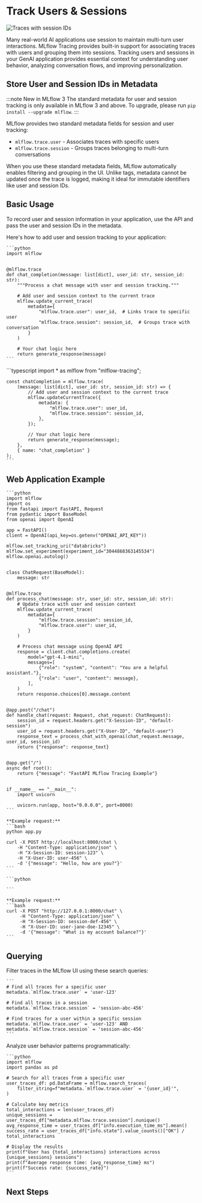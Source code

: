 
# Track Users & Sessions

![Traces with session IDs](/images/llms/tracing/trace-filter-by-user.gif)

Many real-world AI applications use session to maintain multi-turn user interactions. MLflow Tracing provides built-in support for associating traces with users and grouping them into sessions. Tracking users and sessions in your GenAI application provides essential context for understanding user behavior, analyzing conversation flows, and improving personalization.

## Store User and Session IDs in Metadata

:::note New in MLflow 3
The standard metadata for user and session tracking is only available in MLflow 3 and above. To upgrade, please run `pip install --upgrade mlflow`.
:::

MLflow provides two standard metadata fields for session and user tracking:

- `mlflow.trace.user` - Associates traces with specific users
- `mlflow.trace.session` - Groups traces belonging to multi-turn conversations

When you use these standard metadata fields, MLflow automatically enables filtering and grouping in the UI. Unlike tags, metadata cannot be updated once the trace is logged, making it ideal for immutable identifiers like user and session IDs.

## Basic Usage

To record user and session information in your application, use the <APILink fn="mlflow.update_current_trace" /> API and pass the user and session IDs in the metadata.

<Tabs>
  <TabItem value="python" label="Python" default>
    Here's how to add user and session tracking to your application:

    ```python
    import mlflow


    @mlflow.trace
    def chat_completion(message: list[dict], user_id: str, session_id: str):
        """Process a chat message with user and session tracking."""

        # Add user and session context to the current trace
        mlflow.update_current_trace(
            metadata={
                "mlflow.trace.user": user_id,  # Links trace to specific user
                "mlflow.trace.session": session_id,  # Groups trace with conversation
            }
        )

        # Your chat logic here
        return generate_response(message)
    ```

  </TabItem>
  <TabItem value="typescript" label="Typescript">
    ```typescript
    import * as mlflow from "mlflow-tracing";

    const chatCompletion = mlflow.trace(
        (message: list[dict], user_id: str, session_id: str) => {
            // Add user and session context to the current trace
            mlflow.updateCurrentTrace({
                metadata: {
                    "mlflow.trace.user": user_id,
                    "mlflow.trace.session": session_id,
                },
            });

            // Your chat logic here
            return generate_response(message);
        },
        { name: "chat_completion" }
    );
    ```

  </TabItem>
</Tabs>

## Web Application Example

<Tabs>
  <TabItem value="python" label="Python (FastAPI)" default>

    ```python
    import mlflow
    import os
    from fastapi import FastAPI, Request
    from pydantic import BaseModel
    from openai import OpenAI

    app = FastAPI()
    client = OpenAI(api_key=os.getenv("OPENAI_API_KEY"))

    mlflow.set_tracking_uri("databricks")
    mlflow.set_experiment(experiment_id="3044868363145534")
    mlflow.openai.autolog()


    class ChatRequest(BaseModel):
        message: str


    @mlflow.trace
    def process_chat(message: str, user_id: str, session_id: str):
        # Update trace with user and session context
        mlflow.update_current_trace(
            metadata={
                "mlflow.trace.session": session_id,
                "mlflow.trace.user": user_id,
            }
        )

        # Process chat message using OpenAI API
        response = client.chat.completions.create(
            model="gpt-4.1-mini",
            messages=[
                {"role": "system", "content": "You are a helpful assistant."},
                {"role": "user", "content": message},
            ],
        )
        return response.choices[0].message.content


    @app.post("/chat")
    def handle_chat(request: Request, chat_request: ChatRequest):
        session_id = request.headers.get("X-Session-ID", "default-session")
        user_id = request.headers.get("X-User-ID", "default-user")
        response_text = process_chat_with_openai(chat_request.message, user_id, session_id)
        return {"response": response_text}


    @app.get("/")
    async def root():
        return {"message": "FastAPI MLflow Tracing Example"}


    if __name__ == "__main__":
        import uvicorn

        uvicorn.run(app, host="0.0.0.0", port=8000)
    ```

    **Example request:**
    ```bash
    python app.py

    curl -X POST http://localhost:8000/chat \
        -H "Content-Type: application/json" \
        -H "X-Session-ID: session-123" \
        -H "X-User-ID: user-456" \
        -d '{"message": "Hello, how are you?"}'
    ```

  </TabItem>
  <TabItem value="typescript" label="Typescript (Node.js)">

    ```python

    ```

    **Example request:**
    ```bash
    curl -X POST "http://127.0.0.1:8000/chat" \
         -H "Content-Type: application/json" \
         -H "X-Session-ID: session-def-456" \
         -H "X-User-ID: user-jane-doe-12345" \
         -d '{"message": "What is my account balance?"}'
    ```

  </TabItem>
</Tabs>

## Querying

<Tabs>
  <TabItem value="ui-search" label="MLflow UI Search" default>
    Filter traces in the MLflow UI using these search queries:

    ```
    # Find all traces for a specific user
    metadata.`mlflow.trace.user` = 'user-123'

    # Find all traces in a session
    metadata.`mlflow.trace.session` = 'session-abc-456'

    # Find traces for a user within a specific session
    metadata.`mlflow.trace.user` = 'user-123' AND metadata.`mlflow.trace.session` = 'session-abc-456'
    ```

  </TabItem>
  <TabItem value="user-analysis" label="Programmatic Analysis">
    Analyze user behavior patterns programmatically:

    ```python
    import mlflow
    import pandas as pd

    # Search for all traces from a specific user
    user_traces_df: pd.DataFrame = mlflow.search_traces(
        filter_string=f"metadata.`mlflow.trace.user` = '{user_id}'",
    )

    # Calculate key metrics
    total_interactions = len(user_traces_df)
    unique_sessions = user_traces_df["metadata.mlflow.trace.session"].nunique()
    avg_response_time = user_traces_df["info.execution_time_ms"].mean()
    success_rate = user_traces_df["info.state"].value_counts()["OK"] / total_interactions

    # Display the results
    print(f"User has {total_interactions} interactions across {unique_sessions} sessions")
    print(f"Average response time: {avg_response_time} ms")
    print(f"Success rate: {success_rate}")
    ```

  </TabItem>

</Tabs>

## Next Steps

<TilesGrid>
  <TileCard
    icon={Search}
    title="Search Traces"
    description="Master advanced filtering techniques for user and session analysis"
    href="/genai/tracing/search-traces"
    linkText="Learn search →"
  />
  <TileCard
    icon={TrendingUp}
    title="Production Monitoring"
    description="Set up comprehensive production observability with user context"
    href="/genai/tracing/prod-tracing"
    linkText="Monitor production →"
  />
</TilesGrid>
